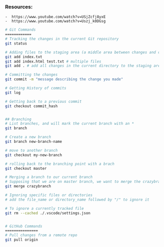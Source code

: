 ### Resources:
    -  https://www.youtube.com/watch?v=USjZcfj8yxE
    -  https://www.youtube.com/watch?v=Uszj_k0DGsg

```bash filename="Bash >"
# Git Commands
============
# Tracking the changes in the current Git repository
git status

# Adding files to the staging area (a middle area between changes and commits)
git add index.txt
git add index.html test.txt # multiple files
git add . # add all changes in the current directory to the staging area

# Committing the changes
git commit -m "message describing the change you made"

# Getting History of commits
git log

# Getting back to a previous commit
git checkout commit_hash 


## Branching
# List branches, and will mark the current branch with an *
git branch

# Create a new branch
git branch new-branch-name

# move to another branch
git checkout my-new-branch

# rolling back to the branching point with a brach
git checkout master

# Merging a branch to our current branch
# Supposing that we are on master branch, we want to merge the crazybranch to master...
git merge crazybranch

# Ignoring specific files or directories
# add the file_name or directory_name followed by "/" to ignore it

# To ignore a currently tracked file
git rm --cached ./.vscode/settings.json


# GitHub Commands
===============
# Pull changes from a remote repo
git pull origin 
```